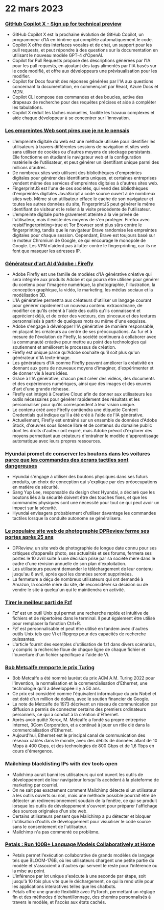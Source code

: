 

<CallToAction />

<Steps>

# 22 mars 2023

### [GitHub Copilot X - Sign up for technical preview](https://github.blog/2023-03-22-github-copilot-x-the-ai-powered-developer-experience/?ref=hackernewsgpt.com)

- GitHub Copilot X est la prochaine évolution de GitHub Copilot, un programmeur d'IA en binôme qui complète automatiquement le code.
- Copilot X offre des interfaces vocales et de chat, un support pour les pull requests, et peut répondre à des questions sur la documentation en utilisant le nouveau modèle GPT-4 d'OpenAI.
- Copilot for Pull Requests propose des descriptions générées par l'IA pour les pull requests, en ajoutant des tags alimentés par l'IA basés sur le code modifié, et offre aux développeurs une prévisualisation pour les modifier.
- Copilot for Docs fournit des réponses générées par l'IA aux questions concernant la documentation, en commençant par React, Azure Docs et MDN.
- Copilot CLI compose des commandes et des boucles, active des drapeaux de recherche pour des requêtes précises et aide à compléter les tabulations.
- Copilot X réduit les tâches manuelles, facilite les travaux complexes et aide chaque développeur à se concentrer sur l'innovation.

### [Les empreintes Web sont pires que je ne le pensais](https://www.bitestring.com/posts/2023-03-19-web-fingerprinting-is-worse-than-I-thought.html?ref=hackernewsgpt.com)

- L'empreinte digitale du web est une méthode utilisée pour identifier les utilisateurs à travers différentes sessions de navigation et sites web sans utiliser de cookies ou d'autres moyens de stockage persistants. Elle fonctionne en étudiant le navigateur web et la configuration matérielle de l'utilisateur, et peut générer un identifiant unique parmi des millions d'autres.
- De nombreux sites web utilisent des bibliothèques d'empreintes digitales pour générer des identifiants uniques, et certaines entreprises vendent même des services d'empreintes digitales à d'autres sites web.
- FingerprintJS est l'une de ces sociétés, qui vend des bibliothèques d'empreintes digitales JavaScript à code source ouvert à de nombreux sites web. Même si un utilisateur efface le cache de son navigateur et toutes les autres données du site, FingerprintJS peut générer le même identifiant de visiteur et le relier à la visite précédente de l'utilisateur.
- L'empreinte digitale porte gravement atteinte à la vie privée de l'utilisateur, mais il existe des moyens de s'en protéger. Firefox avec resistFingerprinting=true et Tor Browser sont plus sûrs contre le fingerprinting, tandis que le navigateur Brave randomise les empreintes digitales pour chaque session. Cependant, Brave est toujours basé sur le moteur Chromium de Google, ce qui encourage le monopole de Google. Les VPN n'aident pas à lutter contre le fingerprinting, car ils ne font que masquer les adresses IP.

### [Générateur d'art AI d'Adobe : Firefly](https://www.adobe.com/sensei/generative-ai/firefly.html?ref=hackernewsgpt.com)

- Adobe Firefly est une famille de modèles d'IA générative créative qui sera intégrée aux produits Adobe et qui pourra être utilisée pour générer du contenu pour l'imagerie numérique, la photographie, l'illustration, la conception graphique, la vidéo, le marketing, les médias sociaux et la modélisation 3D.
- L'IA générative permettra aux créateurs d'utiliser un langage courant pour générer rapidement un nouveau contenu extraordinaire, de modifier ce qu'ils créent à l'aide des outils qu'ils connaissent et apprécient déjà, et de créer des vecteurs, des pinceaux et des textures personnalisés à partir de quelques mots ou même d'une esquisse.
- Adobe s'engage à développer l'IA générative de manière responsable, en plaçant les créateurs au centre de ses préoccupations. Au fur et à mesure de l'évolution de Firefly, la société continuera à collaborer avec la communauté créative pour mettre au point des technologies qui soutiennent et améliorent le processus de création.
- Firefly est unique parce qu'Adobe souhaite qu'il soit plus qu'un générateur d'IA texte-image.
- Les générateurs d'IA comme Firefly peuvent améliorer la créativité en donnant aux gens de nouveaux moyens d'imaginer, d'expérimenter et de donner vie à leurs idées.
- Grâce à l'IA générative, chacun peut créer des vidéos, des documents et des expériences numériques, ainsi que des images et des œuvres d'art d'une grande richesse.
- Firefly est intégré à Creative Cloud afin de donner aux utilisateurs les outils nécessaires pour générer rapidement des résultats et les personnaliser pour qu'ils correspondent à leur vision unique.
- Le contenu créé avec Firefly contiendra une étiquette Content Credentials qui indique qu'il a été créé à l'aide de l'IA générative.
- Actuellement, Firefly est entraîné sur un ensemble de données d'Adobe Stock, d'œuvres sous licence libre et de contenus du domaine public dont les droits d'auteur ont expiré, mais Adobe prévoit d'explorer des moyens permettant aux créateurs d'entraîner le modèle d'apprentissage automatique avec leurs propres ressources.

### [Hyundai promet de conserver les boutons dans les voitures parce que les commandes des écrans tactiles sont dangereuses](https://www.thedrive.com/news/hyundai-promises-to-keep-buttons-in-cars-because-touchscreen-controls-are-dangerous?ref=hackernewsgpt.com)

- Hyundai s'engage à utiliser des boutons physiques dans ses futurs produits, un choix de conception qui s'explique par des préoccupations en matière de sécurité.
- Sang Yup Lee, responsable du design chez Hyundai, a déclaré que les boutons liés à la sécurité doivent être des touches fixes, et que les commandes physiques sont une nécessité pour tout ce qui peut avoir un impact sur la sécurité.
- Hyundai envisagera probablement d'utiliser davantage les commandes tactiles lorsque la conduite autonome se généralisera.

### [Le populaire site web de photographie DPReview ferme ses portes après 25 ans](https://www.dpreview.com/news/5901145460/dpreview-com-to-close?ref=hackernewsgpt.com)

- DPReview, un site web de photographie de longue date connu pour ses critiques d'appareils photo, ses actualités et ses forums, fermera ses portes le 10 avril suite à une décision prise par sa société mère dans le cadre d'une révision annuelle de son plan d'exploitation.
- Les utilisateurs peuvent demander le téléchargement de leur contenu jusqu'au 6 avril, après quoi les données seront supprimées.
- La fermeture a déçu de nombreux utilisateurs qui ont demandé à Amazon, la société mère du site, de reconsidérer sa décision ou de vendre le site à quelqu'un qui le maintiendra en activité.

### [Tirer le meilleur parti de Fzf](https://andrew-quinn.me/fzf/?ref=hackernewsgpt.com)

- Fzf est un outil Unix qui permet une recherche rapide et intuitive de fichiers et de répertoires dans le terminal. Il peut également être utilisé pour remplacer la fonction Ctrl+R.
- Fzf est personnalisable et peut être utilisé en tandem avec d'autres outils Unix tels que Vi et Ripgrep pour des capacités de recherche puissantes.
- L'article fournit des exemples d'utilisation de fzf dans divers scénarios, y compris la recherche floue de chaque ligne de chaque fichier et l'ouverture d'un fichier spécifique à l'aide de Vi.

### [Bob Metcalfe remporte le prix Turing](https://amturing.acm.org/?2023=&ref=hackernewsgpt.com)

- Bob Metcalfe a été nommé lauréat du prix ACM A.M. Turing 2022 pour l'invention, la normalisation et la commercialisation d'Ethernet, une technologie qu'il a développée il y a 50 ans.
- Ce prix est considéré comme l'équivalent informatique du prix Nobel et est doté d'un million de dollars, avec le soutien financier de Google.
- La note de Metcalfe de 1973 décrivant un réseau de communication par diffusion a permis de connecter certains des premiers ordinateurs personnels, ce qui a conduit à la création d'Ethernet.
- Après avoir quitté Xerox, M. Metcalfe a fondé sa propre entreprise Internet, 3Com Corporation, et a continué à jouer un rôle clé dans la commercialisation d'Ethernet.
- Aujourd'hui, Ethernet est le principal canal de communication des réseaux câblés dans le monde, avec des débits de données allant de 10 Mbps à 400 Gbps, et des technologies de 800 Gbps et de 1,6 Tbps en cours d'émergence.

### Mailchimp blacklisting IPs with dev tools open

- Mailchimp aurait banni les utilisateurs qui ont ouvert les outils de développement de leur navigateur lorsqu'ils accèdent à la plateforme de marketing par courriel.
- On ne sait pas exactement comment Mailchimp détecte si un utilisateur a les outils ouverts ou non, mais une méthode possible pourrait être de détecter un redimensionnement soudain de la fenêtre, ce qui se produit lorsque les outils de développement s'ouvrent pour préparer l'affichage des sources originales d'un site web.
- Certains utilisateurs pensent que Mailchimp a pu détecter et bloquer l'utilisation d'outils de développement pour visualiser le code source sans le consentement de l'utilisateur.
- Mailchimp n'a pas commenté ce problème.

### [Petals : Run 100B+ Language Models Collaboratively at Home](https://petals.ml/?ref=hackernewsgpt.com)

- Petals permet l'exécution collaborative de grands modèles de langage tels que BLOOM-176B, où les utilisateurs chargent une petite partie du modèle et s'associent à d'autres qui servent le reste pour l'inférence ou la mise au point.
- L'inférence par lot unique s'exécute à une seconde par étape, soit jusqu'à 10 fois plus vite que le déchargement, ce qui la rend utile pour les applications interactives telles que les chatbots.
- Petals offre une grande flexibilité avec PyTorch, permettant un réglage fin et des méthodes d'échantillonnage, des chemins personnalisés à travers le modèle, et l'accès aux états cachés.

</Steps>
